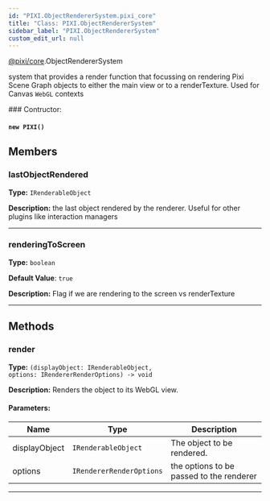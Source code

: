 ```yaml
---
id: "PIXI.ObjectRendererSystem.pixi_core"
title: "Class: PIXI.ObjectRendererSystem"
sidebar_label: "PIXI.ObjectRendererSystem"
custom_edit_url: null
---
```



<div class="package-name">

[@pixi/core](../modules/pixi_core).ObjectRendererSystem

</div>


system that provides a render function that focussing on rendering Pixi Scene Graph objects to either the main view or to a renderTexture. Used for Canvas `WebGL` contexts



        

<article>
### Contructor:
<h4><code>new PIXI()</code></h4>

</article>
            



## Members
<article>

### lastObjectRendered 
**Type:** <code>IRenderableObject</code>

**Description:** the last object rendered by the renderer. Useful for other plugins like interaction managers

</article>


---------------------------------------

<article>

### renderingToScreen 
**Type:** <code>boolean</code>

**Default Value**: <code>true</code>

**Description:** Flag if we are rendering to the screen vs renderTexture

</article>


---------------------------------------


## Methods
<article>

### render 
**Type:** <code>(displayObject&#58; IRenderableObject, options&#58; IRendererRenderOptions) -&#62; void</code>

**Description:** Renders the object to its WebGL view.

#### Parameters:
| Name          | Type                                | Description                              |
| ------------- | ----------------------------------- | ---------------------------------------- |
| displayObject | <code>IRenderableObject</code>      | The object to be rendered.               |
| options       | <code>IRendererRenderOptions</code> | the options to be passed to the renderer |
</article>


---------------------------------------


    